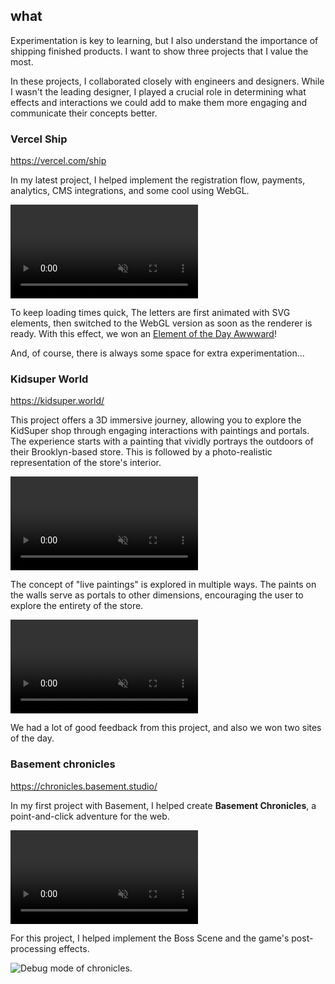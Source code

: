 
## what

Experimentation is key to learning, but I also understand the importance of shipping finished products. I want to show three projects that I value the most.

In these projects, I collaborated closely with engineers and designers. While I wasn't the leading designer, I played a crucial role in determining what effects and interactions we could add to make them more engaging and communicate their concepts better.

### Vercel Ship

https://vercel.com/ship

In my latest project, I helped implement the registration flow, payments, analytics, CMS integrations, and some cool using WebGL.

<video loop autoPlay playsInline muted>
  <source src="/projects/ship-hero.mp4" type="video/mp4" />
</video>

To keep loading times quick, The letters are first animated with SVG elements, then switched to the WebGL version as soon as the renderer is ready. With this effect, we won an [Element of the Day Awwward](https://www.awwwards.com/sites/vercel-ship)!

<div className="no-prose flex justify-center">
  <Tweet id="1770526433904832658" />
</div>

And, of course, there is always some space for extra experimentation...

<div className="no-prose flex justify-center">
  <Tweet id="1765409180402217135" />
</div>

### Kidsuper World

https://kidsuper.world/

This project offers a 3D immersive journey, allowing you to explore the KidSuper shop through engaging interactions with paintings and portals. The experience starts with a painting that vividly portrays the outdoors of their Brooklyn-based store. This is followed by a photo-realistic representation of the store's interior.

<video loop autoPlay playsInline muted>
  <source src="/projects/kidsuper-intro.mp4" type="video/mp4" />
</video>

The concept of "live paintings" is explored in multiple ways. The paints on the walls serve as portals to other dimensions, encouraging the user to explore the entirety of the store.

<video loop autoPlay playsInline muted>
  <source src="/projects/kidsuper-paint.mp4" type="video/mp4" />
</video>

We had a lot of good feedback from this project, and also we won two sites of the day.

<div className="no-prose flex justify-center">
  <Tweet id="1744783998600015996" />
</div>

### Basement chronicles

https://chronicles.basement.studio/

In my first project with Basement, I helped create **Basement Chronicles**, a point-and-click adventure for the web.

<video loop autoPlay playsInline muted>
  <source src="/projects/bsmnt-chronicles-reel.mp4" type="video/mp4" />
</video>

For this project, I helped implement the Boss Scene and the game's post-processing effects.

<Image
  src="/projects/chronicles-boss.png"
  alt="Debug mode of chronicles."
  width={1909}
  height={943}
/>
